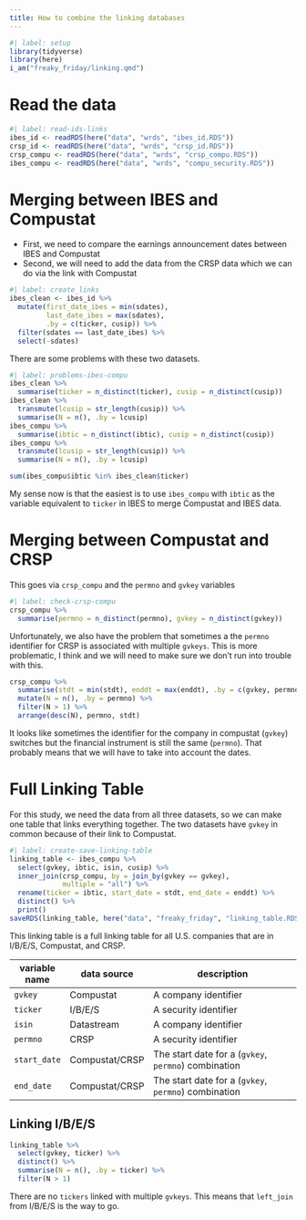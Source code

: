 ```yaml
---
title: How to combine the linking databases
---
```


```r
#| label: setup
library(tidyverse)
library(here)
i_am("freaky_friday/linking.qmd")
```

# Read the data

```r
#| label: read-ids-links
ibes_id <- readRDS(here("data", "wrds", "ibes_id.RDS"))
crsp_id <- readRDS(here("data", "wrds", "crsp_id.RDS"))
crsp_compu <- readRDS(here("data", "wrds", "crsp_compu.RDS"))
ibes_compu <- readRDS(here("data", "wrds", "compu_security.RDS"))
```

# Merging between IBES and Compustat

- First, we need to compare the earnings announcement dates between IBES and Compustat
- Second, we will need to add the data from the CRSP data which we can do via the link with Compustat

```r
#| label: create_links
ibes_clean <- ibes_id %>%
  mutate(first_date_ibes = min(sdates),
         last_date_ibes = max(sdates),
         .by = c(ticker, cusip)) %>%
  filter(sdates == last_date_ibes) %>%
  select(-sdates)
```

There are some problems with these two datasets.

```r
#| label: problems-ibes-compu
ibes_clean %>%
  summarise(ticker = n_distinct(ticker), cusip = n_distinct(cusip))
ibes_clean %>%
  transmute(lcusip = str_length(cusip)) %>%
  summarise(N = n(), .by = lcusip)
ibes_compu %>%
  summarise(ibtic = n_distinct(ibtic), cusip = n_distinct(cusip))
ibes_compu %>%
  transmute(lcusip = str_length(cusip)) %>%
  summarise(N = n(), .by = lcusip)
```

```r
sum(ibes_compu$ibtic %in% ibes_clean$ticker)
```

My sense now is that the easiest is to use `ibes_compu` with `ibtic` as the variable equivalent to `ticker` in IBES to merge Compustat and IBES data.


# Merging between Compustat and CRSP

This goes via `crsp_compu` and the `permno` and `gvkey` variables

```r
#| label: check-crsp-compu
crsp_compu %>%
  summarise(permno = n_distinct(permno), gvkey = n_distinct(gvkey))
```

Unfortunately, we also have the problem that sometimes a the `permno` identifier for CRSP is associated with multiple `gvkeys`. This is more problematic, I think and we will need to make sure we don't run into trouble with this.

```r
crsp_compu %>%
  summarise(stdt = min(stdt), enddt = max(enddt), .by = c(gvkey, permno)) %>%
  mutate(N = n(), .by = permno) %>%
  filter(N > 1) %>%
  arrange(desc(N), permno, stdt)
```

It looks like sometimes the identifier for the company in compustat (`gvkey`) switches but the financial instrument is still the same (`permno`). That probably means that we will have to take into account the dates.

# Full Linking Table

For this study, we need the data from all three datasets, so we can make one table that links everything together. The two datasets have `gvkey` in common because of their link to Compustat.

```r
#| label: create-save-linking-table
linking_table <- ibes_compu %>%
  select(gvkey, ibtic, isin, cusip) %>%
  inner_join(crsp_compu, by = join_by(gvkey == gvkey),
             multiple = "all") %>%
  rename(ticker = ibtic, start_date = stdt, end_date = enddt) %>%
  distinct() %>%
  print()
saveRDS(linking_table, here("data", "freaky_friday", "linking_table.RDS"))
```

This linking table is a full linking table for all U.S. companies that are in I/B/E/S, Compustat, and CRSP.

| variable name | data source    | description                                          |
|---------------|----------------|------------------------------------------------------|
| `gvkey`       | Compustat      | A company identifier                                 |
| `ticker`      | I/B/E/S        | A security identifier                                |
| `isin`        | Datastream     | A company identifier                                 |
| `permno`      | CRSP           | A security identifier                                |
| `start_date`  | Compustat/CRSP | The start date for a (`gvkey`, `permno`) combination |
| `end_date`    | Compustat/CRSP | The start date for a (`gvkey`, `permno`) combination |

## Linking I/B/E/S

```r
linking_table %>%
  select(gvkey, ticker) %>%
  distinct() %>%
  summarise(N = n(), .by = ticker) %>%
  filter(N > 1)
```

There are no `tickers` linked with multiple `gvkeys`. This means that `left_join` from I/B/E/S is the way to go.
